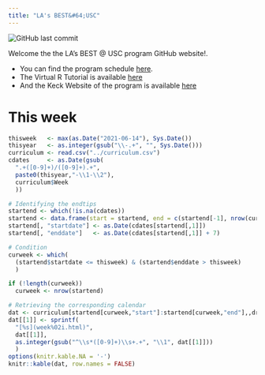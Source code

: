 ```yaml
---
title: "LA's BEST&#64;USC"
---
```


<img alt="GitHub last commit" src="https://img.shields.io/github/last-commit/USCbiostats/LAsBEST">

Welcome the the LA's BEST @ USC program GitHub website!.

- You can find the program schedule [here](curriculum.html). 
- The Virtual R Tutorial is available [here](https://uscbiostats.shinyapps.io/Introduction_to_R/)
- And the Keck Website of the program is available [here](https://lasbest.usc.edu/)

# This week

```r
thisweek   <- max(as.Date("2021-06-14"), Sys.Date())
thisyear   <- as.integer(gsub("\\-.+", "", Sys.Date()))
curriculum <- read.csv("../curriculum.csv")
cdates     <- as.Date(gsub(
  ".+([0-9]+)/([0-9]+).+",
  paste0(thisyear,"-\\1-\\2"),
  curriculum$Week
  ))

# Identifying the endtips
startend <- which(!is.na(cdates))
startend <- data.frame(start = startend, end = c(startend[-1], nrow(curriculum)))
startend[, "startdate"] <- as.Date(cdates[startend[,1]])
startend[, "enddate"]   <- as.Date(cdates[startend[,1]] + 7)

# Condition
curweek <- which(
  (startend$startdate <= thisweek) & (startend$enddate > thisweek)
  )

if (!length(curweek))
  curweek <- nrow(startend)

# Retrieving the corresponding calendar
dat <- curriculum[startend[curweek,"start"]:startend[curweek,"end"],,drop=FALSE]
dat[[1]] <- sprintf(
  "[%s](week%02i.html)",
  dat[[1]],
  as.integer(gsub("^\\s*([0-9]+)\\s+.+", "\\1", dat[[1]]))
  )
options(knitr.kable.NA = '-')
knitr::kable(dat, row.names = FALSE)
```

